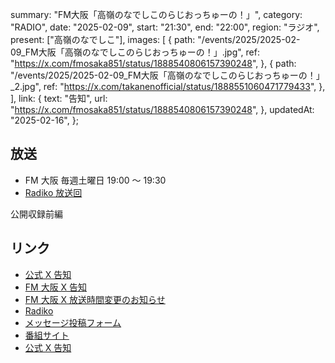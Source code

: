   summary: "FM大阪「高嶺のなでしこのらじおっちゅーの！」",
  category: "RADIO",
  date: "2025-02-09",
  start: "21:30",
  end: "22:00",
  region: "ラジオ",
  present: ["高嶺のなでしこ"],
  images: [
    {
      path: "/events/2025/2025-02-09_FM大阪「高嶺のなでしこのらじおっちゅーの！」.jpg",
      ref: "https://x.com/fmosaka851/status/1888540806157390248",
    },
    {
      path: "/events/2025/2025-02-09_FM大阪「高嶺のなでしこのらじおっちゅーの！」_2.jpg",
      ref: "https://x.com/takanenofficial/status/1888551060471779433",
    },
  ],
  link: {
    text: "告知",
    url: "https://x.com/fmosaka851/status/1888540806157390248",
  },
  updatedAt: "2025-02-16",
};

## 放送

- FM 大阪 毎週土曜日 19:00 〜 19:30
- [Radiko 放送回](https://radiko.jp/share?sid=FMO&t=20250209213000)

公開収録前編

## リンク

- [公式 X 告知](https://x.com/takanenofficial/status/1888551060471779433)
- [FM 大阪 X 告知](https://x.com/fmosaka851/status/1888540806157390248)
- [FM 大阪 X 放送時間変更のお知らせ](https://x.com/fmosaka851/status/1885636714464481650)
- [Radiko](https://radiko.jp/share?sid=FMO&t=20250209213000)
- [メッセージ投稿フォーム](https://fmosaka.futureartist.net/enquete/354047)
- [番組サイト](https://www.fmosaka.net/_ct/17722199)
- [公式 X 告知](https://x.com/takanenofficial/status/1836979149044600863)
